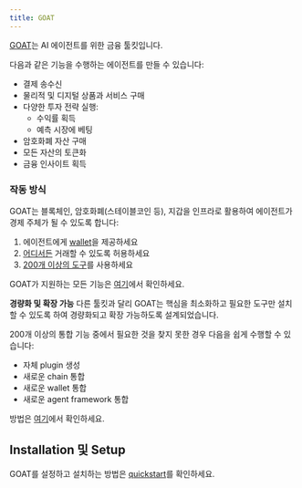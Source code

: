 ```yaml
---
title: GOAT
---
```


[GOAT](https://github.com/goat-sdk/goat)는 AI 에이전트를 위한 금융 툴킷입니다.

다음과 같은 기능을 수행하는 에이전트를 만들 수 있습니다:

- 결제 송수신
- 물리적 및 디지털 상품과 서비스 구매
- 다양한 투자 전략 실행:
  - 수익률 획득
  - 예측 시장에 베팅
- 암호화폐 자산 구매
- 모든 자산의 토큰화
- 금융 인사이트 획득

### 작동 방식
GOAT는 블록체인, 암호화폐(스테이블코인 등), 지갑을 인프라로 활용하여 에이전트가 경제 주체가 될 수 있도록 합니다:

1. 에이전트에게 [wallet](https://github.com/goat-sdk/goat/tree/main#chains-and-wallets)을 제공하세요
2. [어디서든](https://github.com/goat-sdk/goat/tree/main#chains-and-wallets) 거래할 수 있도록 허용하세요
3. [200개 이상의 도구](https://github.com/goat-sdk/goat/tree/main#tools)를 사용하세요

GOAT가 지원하는 모든 기능은 [여기](https://github.com/goat-sdk/goat/tree/main#chains-and-wallets)에서 확인하세요.

**경량화 및 확장 가능**
다른 툴킷과 달리 GOAT는 핵심을 최소화하고 필요한 도구만 설치할 수 있도록 하여 경량화되고 확장 가능하도록 설계되었습니다.

200개 이상의 통합 기능 중에서 필요한 것을 찾지 못한 경우 다음을 쉽게 수행할 수 있습니다:

- 자체 plugin 생성
- 새로운 chain 통합
- 새로운 wallet 통합
- 새로운 agent framework 통합

방법은 [여기](https://github.com/goat-sdk/goat/tree/main#-contributing)에서 확인하세요.

## Installation 및 Setup

GOAT를 설정하고 설치하는 방법은 [quickstart](https://github.com/goat-sdk/goat/tree/main/python/examples/by-framework/langchain)를 확인하세요.